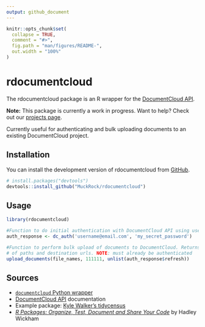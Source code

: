 ```yaml
---
output: github_document
---
```


<!-- README.md is generated from README.Rmd. Please edit that file -->

```r
knitr::opts_chunk$set(
  collapse = TRUE,
  comment = "#>",
  fig.path = "man/figures/README-",
  out.width = "100%"
)
```

# rdocumentcloud

<!-- badges: start -->
<!-- badges: end -->

The rdocumentcloud package is an R wrapper for the [DocumentCloud API](https://www.documentcloud.org/help/api).

**Note:** This package is currently a work in progress. Want to help? Check out our [projects page](https://github.com/orgs/MuckRock/projects/2).

Currently useful for authenticating and bulk uploading documents to an existing DocumentCloud project.

## Installation

You can install the development version of rdocumentcloud from [GitHub](https://github.com/MuckRock/rdocumentcloud).

``` r
# install.packages("devtools")
devtools::install_github("MuckRock/rdocumentcloud")
```

## Usage

```r
library(rdocumentcloud)

#Function to do initial authentication with DocumentCloud API using username and password.
auth_response <- dc_auth('username@email.com', 'my_secret_password')

#Function to perform bulk upload of documents to DocumentCloud. Returns a dataframe
# of paths and destination urls. NOTE: must already be authenticated
upload_documents(file_names, 111111, unlist(auth_response$refresh))
```

<!--## Example

This is a basic example which shows you how to solve a common problem:

```{r example} (this executes)
library(rdocumentcloud)
## basic example code
```

What is special about using `README.Rmd` instead of just `README.md`? You can include R chunks like so:

```r
summary(cars)
```

 You'll still need to render `README.Rmd` regularly, to keep `README.md` up-to-date. `devtools::build_readme()` is handy for this. You could also use GitHub Actions to re-render `README.Rmd` every time you push. An example workflow can be found here: <https://github.com/r-lib/actions/tree/v1/examples>.-->

## Sources

* [`documentcloud` Python wrapper](https://documentcloud.readthedocs.io/en/latest/)
* [DocumentCloud API](https://www.documentcloud.org/help/api) documentation
* Example package: [Kyle Walker's tidycensus](https://github.com/walkerke/tidycensus)
* *[R Packages: Organize, Test, Document and Share Your Code](https://r-pkgs.org/)* by Hadley Wickham
